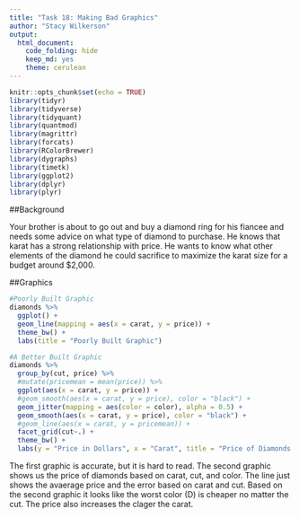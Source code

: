 ```yaml
---
title: "Task 18: Making Bad Graphics"
author: "Stacy Wilkerson"
output: 
  html_document:
    code_folding: hide
    keep_md: yes
    theme: cerulean
---
```


```r
knitr::opts_chunk$set(echo = TRUE)
library(tidyr)
library(tidyverse)
library(tidyquant)
library(quantmod)
library(magrittr)
library(forcats)
library(RColorBrewer)
library(dygraphs)
library(timetk)
library(ggplot2)
library(dplyr)
library(plyr)
```

##Background

 Your brother is about to go out and buy a diamond ring for his fiancee and needs some advice on what type of diamond to purchase. He knows that karat has a strong relationship with price. He wants to know what other elements of the diamond he could sacrifice to maximize the karat size for a budget around $2,000.

##Graphics

```r
#Poorly Built Graphic
diamonds %>%
  ggplot() +
  geom_line(mapping = aes(x = carat, y = price)) +
  theme_bw() +
  labs(title = "Poorly Built Graphic")
```



```r
#A Better Built Graphic
diamonds %>%
  group_by(cut, price) %>%
  #mutate(pricemean = mean(price)) %>%
  ggplot(aes(x = carat, y = price)) +
  #geom_smooth(aes(x = carat, y = price), color = "black") +
  geom_jitter(mapping = aes(color = color), alpha = 0.5) +
  geom_smooth(aes(x = carat, y = price), color = "black") +
  #geom_line(aes(x = carat, y = pricemean)) +
  facet_grid(cut~.) +
  theme_bw() +
  labs(y = "Price in Dollars", x = "Carat", title = "Price of Diamonds Based on Different Factors")
```

The first graphic is accurate, but it is hard to read. The second graphic shows us the price of diamonds based on carat, cut, and color. The line just shows the avaerage price and the error based on carat and cut. Based on the second graphic it looks like the worst color (D) is cheaper no matter the cut. The price also increases the clager the carat.  




